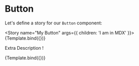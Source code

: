 
<Meta title="Components/Button/Button" component={Button} />


# Button

Let's define a story for our `Button` component:

<Story name="My Button" args={{ children: 'I am in MDX' }}>
  {Template.bind({})}
</Story>

<ArgsTable story="My Button" />

Extra Description !

<Canvas>
  <Story
    name="Secondary"
    args={{ children: 'MDX secondary', variant: 'secondary' }}
  >
    {Template.bind({})}
  </Story>
</Canvas>
